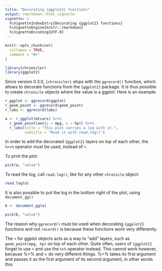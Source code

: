 ```yaml
---
title: "Decorating {ggplot2} functions"
output: rmarkdown::html_vignette
vignette: >
  %\VignetteIndexEntry{Decorating {ggplot2} functions}
  %\VignetteEngine{knitr::rmarkdown}
  %\VignetteEncoding{UTF-8}
---
```


```r
knitr::opts_chunk$set(
  collapse = TRUE,
  comment = "#>"
)
```

```r
library(chronicler)
library(ggplot2)
```

Since version 0.3.0, `{chronicler}` ships with the `ggrecord()` function, which allows
to decorate functions from the `{ggplot2}` package. It is thus possible to create
`chronicle` objects where the value is a ggplot. Here is an example:

```r
r_ggplot <- ggrecord(ggplot)
r_geom_point <- ggrecord(geom_point)
r_labs <- ggrecord(labs)
```

```r
a <- r_ggplot(mtcars) %>+%
  r_geom_point(aes(y = mpg, x = hp)) %>+%
  r_labs(title = "This plot carries a log with it.",
         subtitle = "Read it with read.log()")
```

In order to add the decorated `{ggplot2}` layers on top of each other, the `%>+%` operator
must be used, instead of `+`.

To print the plot:

```r
pick(a, "value")
```

To read the log, call `read.log()`, like for any other `chronicle` object:

```r
read.log(a)
```

It is also possible to put the log in the bottom right of the plot, using `document_gg()`

```r
b <- document_gg(a)

pick(b, "value")
```

The reason why `ggrecord()` must be used when decorating `{ggplot2}` functions and not
`record()` is because these functions work very differently.

The `+` for ggplot objects acts as a way to “add” layers, such as `geom_point(mpg, hp)` 
on top of each other. Quite often, users of `{ggplot2}` forget to use `+` and use the `%>%` operator instead.
This cannot work however, because %>% and + do very different things. %>% takes its first argument
and passes it as the first argument of its second argument, in other words this:

